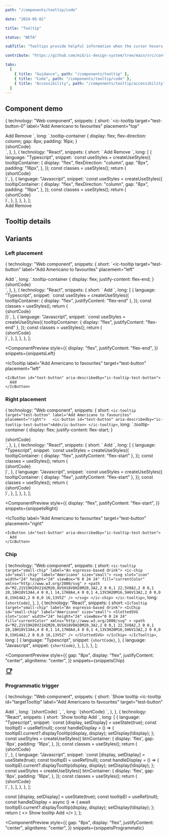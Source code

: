 ```yaml
---
path: "/components/tooltip/code"

date: "2024-05-02"

title: "Tooltip"

status: "BETA"

subTitle: "Tooltips provide helpful information when the cursor hovers over an element or when focus is applied."

contribute: "https://github.com/mi6/ic-design-system/tree/main/src/content/structured/components/tooltip"

tabs:
  [
    { title: "Guidance", path: "/components/tooltip" },
    { title: "Code", path: "/components/tooltip/code" },
    { title: "Accessibility", path: "/components/tooltip/accessibility" },
  ]
---
```



## Component demo

  {
    technology: "Web component",
    snippets: {
      short: `<ic-tooltip
  target="test-button-0"
  label="Add Americano to favourites"
  placement="top"
>
  <ic-button id="test-button-0" aria-describedby="ic-tooltip-test-button-0">
    Add
  </ic-button>
</ic-tooltip>
<ic-tooltip
  target="test-button-1"
  label="Remove Americano from favourites"
  placement="bottom"
>
  <ic-button id="test-button-1" aria-describedby="ic-tooltip-test-button-1">
    Remove
  </ic-button>
</ic-tooltip>`,
      long: `.tooltip-container {
      display: flex; 
      flex-direction: column;
      gap: 8px; 
      padding: 16px;
    }
  </style>
  <body>
    <div class="tooltip-container">
      {shortCode}
    </div>`,
    },
  },
  {
    technology: "React",
    snippets: {
      short: `<IcTooltip
  target="test-button-0"
  label="Add Americano to favourites"
  placement="top"
>
  <IcButton
    id="test-button-0"
    aria-describedby="ic-tooltip-test-button-0"
  >
    Add
  </IcButton>
</IcTooltip>
<IcTooltip
  target="test-button-1"
  label="Remove Americano from favourites"
  placement="bottom"
>
  <IcButton
    id="test-button-1"
    aria-describedby="ic-tooltip-test-button-1"
  >
    Remove
  </IcButton>
</IcTooltip>`,
      long: [
        {
          language: "Typescript",
          snippet: `const useStyles = createUseStyles({
  tooltipContainer: {
    display: "flex", 
    flexDirection: "column",
    gap: "8px", 
    padding: "16px",
  },
});
const classes = useStyles();
return (
  <div className={classes.tooltipContainer}>
    {shortCode}
  </div>
)`,
        },
        {
          language: "Javascript",
          snippet: `const useStyles = createUseStyles({
  tooltipContainer: {
    display: "flex", 
    flexDirection: "column",
    gap: "8px", 
    padding: "16px",
  },
});
const classes = useStyles();
return (
  <div className={classes.tooltipContainer}>
    {shortCode}
  </div>
)`,
        },
      ],
    },
  },
];

<ComponentPreview snippets={snippets}>
  <div style={{ display: "flex", flexDirection: "column", gap: "8px" }}>
    <IcTooltip
      label="Add Americano to favourites"
      target="test-button-0"
      placement="top"
    >
      <IcButton id="test-button-0" aria-describedby="ic-tooltip-test-button-0">
        Add
      </IcButton>
    </IcTooltip>
    <IcTooltip
      label="Remove Americano from favourites"
      target="test-button-1"
      placement="bottom"
    >
      <IcButton id="test-button-1" aria-describedby="ic-tooltip-test-button-1">
        Remove
      </IcButton>
    </IcTooltip>
  </div>
</ComponentPreview>

## Tooltip details

<ComponentDetails component="ic-tooltip" />

## Variants

### Left placement

  {
    technology: "Web component",
    snippets: {
      short: `<ic-tooltip
  target="test-button"
  label="Add Americano to favourites"
  placement="left"
>
  <ic-button id="test-button" aria-describedby="ic-tooltip-test-button">
    Add
  </ic-button>
</ic-tooltip>`,
      long: `.tooltip-container {
      display: flex; 
      justify-content: flex-end;
    }
  </style>
  <body>
    <div class="tooltip-container">
      {shortCode}
    </div>`,
    },
  },
  {
    technology: "React",
    snippets: {
      short: `<IcTooltip
  target="test-button"
  label="Add Americano to favourites"
  placement="left"
>
  <IcButton id="test-button" aria-describedby="ic-tooltip-test-button">
    Add
  </IcButton>
</IcTooltip>`,
      long: [
        {
          language: "Typescript",
          snippet: `const useStyles = createUseStyles({
  tooltipContainer: {
    display: "flex",
    justifyContent: "flex-end"
  },
});
const classes = useStyles();
return (
  <div className={classes.tooltipContainer}>
    {shortCode}
  </div>
)}`,
        },
        {
          language: "Javascript",
          snippet: `const useStyles = createUseStyles({
  tooltipContainer: {
    display: "flex",
    justifyContent: "flex-end"
  },
});
const classes = useStyles();
return (
  <div className={classes.tooltipContainer}>
    {shortCode}
  </div>
)`,
        },
      ],
    },
  },
];

<ComponentPreview
  style={{
    display: "flex",
    justifyContent: "flex-end",
  }}
  snippets={snippetsLeft}
>
  <IcTooltip
    label="Add Americano to favourites"
    target="test-button"
    placement="left"
  >
    <IcButton id="test-button" aria-describedby="ic-tooltip-test-button">
      Add
    </IcButton>
  </IcTooltip>
</ComponentPreview>

### Right placement

  {
    technology: "Web component",
    snippets: {
      short: `<ic-tooltip target="test-button" label="Add Americano to favourites" placement="right">  
  <ic-button id="test-button" aria-describedby="ic-tooltip-test-button">Add</ic-button>
</ic-tooltip>`,
      long: `.tooltip-container {
      display: flex; 
      justify-content: flex-start;
    }
  </style>
  <body>
    <div class="tooltip-container">
      {shortCode}
    </div>`,
    },
  },
  {
    technology: "React",
    snippets: {
      short: `<IcTooltip
  target="test-button"
  label="Add Americano to favourites"
  placement="right"
>
  <IcButton id="test-button" aria-describedby="ic-tooltip-test-button">
    Add
  </IcButton>
</IcTooltip>`,
      long: [
        {
          language: "Typescript",
          snippet: `const useStyles = createUseStyles({
  tooltipContainer: {
    display: "flex",
    justifyContent: "flex-start"
  },
});
const classes = useStyles();
return (
  <div className={classes.tooltipContainer}>
    {shortCode}
  </div>
)`,
        },
        {
          language: "Javascript",
          snippet: `const useStyles = createUseStyles({
  tooltipContainer: {
    display: "flex",
    justifyContent: "flex-start"
  },
});
const classes = useStyles();
return (
  <div className={classes.tooltipContainer}>
    {shortCode}
  </div>
)`,
        },
      ],
    },
  },
];

<ComponentPreview
  style={{
    display: "flex",
    justifyContent: "flex-start",
  }}
  snippets={snippetsRight}
>
  <IcTooltip
    label="Add Americano to favourites"
    target="test-button"
    placement="right"
  >
    <IcButton id="test-button" aria-describedby="ic-tooltip-test-button">
      Add
    </IcButton>
  </IcTooltip>
</ComponentPreview>

### Chip

  {
    technology: "Web component",
    snippets: {
      short: `<ic-tooltip target="small-chip" label="An espresso-based drink">
  <ic-chip id="small-chip" label="Americano" size="small">
    <svg
      slot="icon"
      width="24"
      height="24"
      viewBox="0 0 24 24"
      fill="currentColor"
      xmlns="http://www.w3.org/2000/svg"
    >
      <path
        d="M2,21V19H20V21H2M20,8V5H18V8H20M20,3A2,2 0 0,1 22,5V8A2,2 0 0,1 20,10H18V13A4,4 0 0,1 14,17H8A4,4 0 0,1 4,13V3H20M16,5H6V13A2,2 0 0,0 8,15H14A2,2 0 0,0 16,13V5Z"
      />
    </svg>
  </ic-chip>
</ic-tooltip>`,
      long: `{shortCode}`,
    },
  },
  {
    technology: "React",
    snippets: {
      short: `<IcTooltip target="small-chip" label="An espresso-based drink">
  <IcChip id="small-chip" label="Americano" size="small">
    <SlottedSVG
      slot="icon"
      width="24"
      height="24"
      viewBox="0 0 24 24"
      fill="currentColor"
      xmlns="http://www.w3.org/2000/svg"
    >
      <path d="M2,21V19H20V21H2M20,8V5H18V8H20M20,3A2,2 0 0,1 22,5V8A2,2 0 0,1 20,10H18V13A4,4 0 0,1 14,17H8A4,4 0 0,1 4,13V3H20M16,5H6V13A2,2 0 0,0 8,15H14A2,2 0 0,0 16,13V5Z" />
    </SlottedSVG>
  </IcChip>
</IcTooltip>`,
      long: [
        {
          language: "Typescript",
          snippet: `{shortCode}`,
        },
        {
          language: "Javascript",
          snippet: `{shortCode}`,
        },
      ],
    },
  },
];

<ComponentPreview
  style={{
    gap: "8px",
    display: "flex",
    justifyContent: "center",
    alignItems: "center",
  }}
  snippets={snippetsChip}
>
  <IcTooltip target="small-chip" label="An espresso-based drink">
    <IcChip id="small-chip" label="Americano" size="small">
      <svg
        slot="icon"
        width="24"
        height="24"
        viewBox="0 0 24 24"
        fill="currentColor"
        xmlns="http://www.w3.org/2000/svg"
      >
        <path d="M2,21V19H20V21H2M20,8V5H18V8H20M20,3A2,2 0 0,1 22,5V8A2,2 0 0,1 20,10H18V13A4,4 0 0,1 14,17H8A4,4 0 0,1 4,13V3H20M16,5H6V13A2,2 0 0,0 8,15H14A2,2 0 0,0 16,13V5Z" />
      </svg>
    </IcChip>
  </IcTooltip>
</ComponentPreview>

### Programmatic trigger

  {
    technology: "Web component",
    snippets: {
      short: `<ic-button id="clickMe">Show tooltip</ic-button>
<ic-tooltip
  id="targetTooltip"
  label="Add Americano to favourites"
  target="test-button"
>
  <ic-button id="test-button" aria-describedby="ic-tooltip-test-button">
    Add
  </ic-button>
</ic-tooltip>`,
      long: `{shortCode}
    <script>
      let display = true;
      document
        .querySelector("#clickMe")
        .addEventListener("click", handleDisplay);
      const tooltip = document.querySelector("#targetTooltip");
      function handleDisplay() {
        tooltip.displayTooltip(display, display);
        display = !display;
      }
    </script>`,
</ic-tooltip>`,
      long: `{shortCode}
  <script>
    let display = true;
    document
      .querySelector("#clickMe")
      .addEventListener("click", handleDisplay);
    const tooltip = document.querySelector("#targetTooltip");
    function handleDisplay() {
      tooltip.displayTooltip(display, display);
      display = !display;
    }
  </script>`,
    },
  },
  {
    technology: "React",
    snippets: {
      short: `<IcButton onClick={handleDisplay}>Show tooltip</IcButton>
<IcTooltip
  ref={tooltipEl}
  label="Add Americano to favourites"
  target="test-button"
>
  <IcButton aria-describedby="ic-tooltip-test-button" id="test-button">
    Add
  </IcButton>
</IcTooltip>`,
      long: [
        {
          language: "Typescript",
          snippet: `const [display, setDisplay] = useState<boolean>(true);
const tooltipEl = useRef<HTMLIcTooltipElement | null>(null);
const handleDisplay =  () => {
  tooltipEl.current?.displayTooltip(display, display);
  setDisplay(!display);
};
const useStyles = createUseStyles({
  btnContainer: {
    display: 'flex',
    gap: '8px',
    padding: '16px',
  },
});
const classes = useStyles();
return (
  <div className={classes.btnContainer}>
    {shortCode}
  </div>
)`,
        },
        {
          language: "Javascript",
          snippet: `const [display, setDisplay] = useState(true);
const tooltipEl = useRef(null);
const handleDisplay =  () => {
  tooltipEl.current?.displayTooltip(display, display);
  setDisplay(!display);
};
const useStyles = createUseStyles({
  btnContainer: {
    display: 'flex',
    gap: '8px',
    padding: '16px',
  },
});
const classes = useStyles();
return (
  <div className={classes.btnContainer}>
    {shortCode}
  </div>
)`,
        },
      ],
    },
  },
];

  const [display, setDisplay] = useState(true);
  const tooltipEl = useRef(null);
  const handleDisplay = async () => {
    await tooltipEl.current?.displayTooltip(display, display);
    setDisplay(!display);
  };
  return (
    <>
      <IcButton onClick={handleDisplay}>Show tooltip</IcButton>
      <IcTooltip
        ref={tooltipEl}
        target="test-button"
        label="Add Americano to favourites"
      >
        <IcButton id="test-button" aria-describedby="ic-tooltip-test-button">
          Add
        </IcButton>
      </IcTooltip>
    </>
  );
};

<ComponentPreview
  style={{
    gap: "8px",
    display: "flex",
    justifyContent: "center",
    alignItems: "center",
  }}
  snippets={snippetsProgrammatic}
>
  <TriggerExample />
</ComponentPreview>

